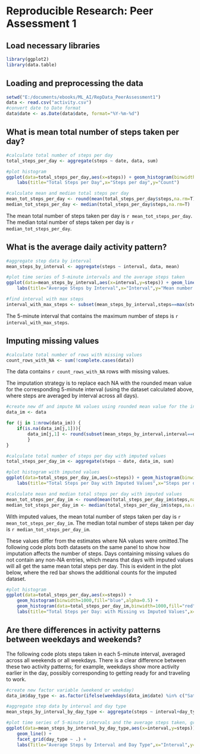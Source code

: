 # Reproducible Research: Peer Assessment 1



## Load necessary libraries
```r
library(ggplot2)
library(data.table)
```


## Loading and preprocessing the data
```r
setwd("E:/documents/ebooks/ML_AI/RepData_PeerAssessment1")
data <- read.csv("activity.csv")
#convert date to Date format
data$date <- as.Date(data$date, format="%Y-%m-%d")
```

## What is mean total number of steps taken per day?
```r
#calculate total number of steps per day
total_steps_per_day <- aggregate(steps ~ date, data, sum)

#plot histogram
ggplot(data=total_steps_per_day,aes(x=steps)) + geom_histogram(binwidth=1000) +
    labs(title="Total Steps per Day",x="Steps per day",y="Count")

#calculate mean and median total steps per day
mean_tot_steps_per_day <- round(mean(total_steps_per_day$steps,na.rm=T))
median_tot_steps_per_day <- median(total_steps_per_day$steps,na.rm=T)

```

The mean total number of steps taken per day is `r mean_tot_steps_per_day`. The median total number of steps taken per day is `r median_tot_steps_per_day`.




## What is the average daily activity pattern?
```r
#aggregate step data by interval
mean_steps_by_interval <- aggregate(steps ~ interval, data, mean)

#plot time series of 5-minute intervals and the average steps taken
ggplot(data=mean_steps_by_interval,aes(x=interval,y=steps)) + geom_line() +
    labs(title="Average Steps by Interval",x="Interval",y="Mean number of steps")

#find interval with max steps
interval_with_max_steps <- subset(mean_steps_by_interval,steps==max(steps))$interval
```

The 5-minute interval that contains the maximum number of steps is `r interval_with_max_steps`.

## Imputing missing values
```r
#calculate total number of rows with missing values
count_rows_with_NA <- sum(!complete.cases(data))
```

The data contains `r count_rows_with_NA` rows with missing values.

The imputation strategy is to replace each NA with the rounded mean value for the corresponding 5-minute interval (using the dataset calculated above, where steps are averaged by interval across all days).

```r
#create new df and impute NA values using rounded mean value for the interval
data_im <- data

for (j in 1:nrow(data_im)) {
    if(is.na(data_im[j,1])){
        data_im[j,1] <- round(subset(mean_steps_by_interval,interval==data_im$interval[j])[2])
        }
}

#calculate total number of steps per day with imputed values
total_steps_per_day_im <- aggregate(steps ~ date, data_im, sum)

#plot histogram with imputed values
ggplot(data=total_steps_per_day_im,aes(x=steps)) + geom_histogram(binwidth=1000) +
    labs(title="Total Steps per Day with Imputed Values",x="Steps per day",y="Count")

#calculate mean and median total steps per day with imputed values
mean_tot_steps_per_day_im <- round(mean(total_steps_per_day_im$steps,na.rm=T))
median_tot_steps_per_day_im <- median(total_steps_per_day_im$steps,na.rm=T)

```

With imputed values, the mean total number of steps taken per day is `r mean_tot_steps_per_day_im`. The median total number of steps taken per day is `r median_tot_steps_per_day_im`.

These values differ from the estimates where NA values were omitted.The following code plots both datasets on the same panel to show how imputation affects the number of steps. Days containing missing values do not contain any non-NA entries, which means that days with imputed values will all get the same mean total steps per day. This is evident in the plot below, where the red bar shows the additional counts for the imputed dataset.
```r

#plot histogram
ggplot(data=total_steps_per_day,aes(x=steps)) + 
    geom_histogram(binwidth=1000,fill="blue",alpha=0.5) +
    geom_histogram(data=total_steps_per_day_im,binwidth=1000,fill="red",alpha=0.5) + 
    labs(title="Total Steps per Day: with Missing vs Imputed Values",x="Steps per day",y="Count")
```


## Are there differences in activity patterns between weekdays and weekends?

The following code plots steps taken in each 5-minute interval, averaged across all weekends or all weekdays. There is a clear difference between these two activity patterns; for example, weekdays show more activity earlier in the day, possibly corresponding to getting ready for and traveling to work.

```r
#create new factor variable (weekend or weekday)
data_im$day_type <- as.factor(ifelse(weekdays(data_im$date) %in% c("Saturday","Sunday"),"weekend","weekday"))

#aggregate step data by interval and day type
mean_steps_by_interval_by_day_type <- aggregate(steps ~ interval+day_type, data_im, mean)

#plot time series of 5-minute intervals and the average steps taken, grouped by day type
ggplot(data=mean_steps_by_interval_by_day_type,aes(x=interval,y=steps)) +
    geom_line() +
    facet_grid(day_type ~ .) + 
    labs(Title="Average Steps by Interval and Day Type",x="Interval",y="Steps")
```
